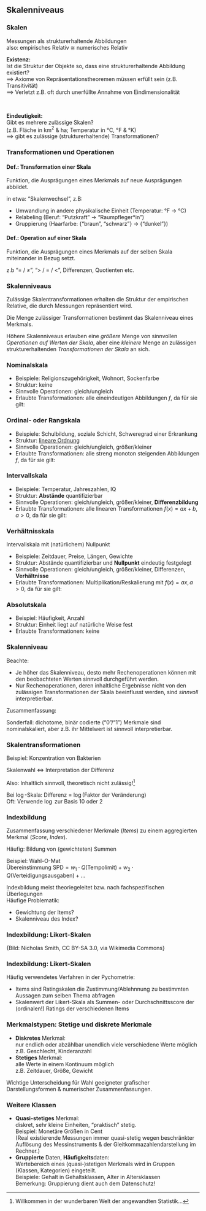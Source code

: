 ## Skalenniveaus

### Skalen

Messungen als strukturerhaltende Abbildungen  
also: empirisches Relativ $\cong$ numerisches Relativ
\  

**Existenz:**  
Ist die Struktur der Objekte so, dass eine strukturerhaltende Abbildung existiert?  
$\implies$ Axiome von Repräsentationstheoremen müssen erfüllt sein (z.B. Transitivität)  
$\implies$ Verletzt z.B. oft durch unerfüllte Annahme von Eindimensionalität 

\   

**Eindeutigkeit:**  
Gibt es mehrere zulässige Skalen?  
(z.B. Fläche in km$^2$ & ha; Temperatur in °C, °F & °K)  
$\implies$ gibt es zulässige (strukturerhaltende) Transformationen?

<!-- mehr dazu: https://www.uni-goettingen.de/en/kat/download/2453f65e2e6bd4cf523bd241a3b92c29.pdf/Fol06.pdf-->

### Transformationen und Operationen

:::{.block}
#### Def.: **Transformation** einer Skala
Funktion, die Ausprägungen eines Merkmals auf neue Ausprägungen abbildet.
:::
in etwa: "Skalenwechsel", z.B:  

 - Umwandlung in andere physikalische Einheit (Temperatur: °F $\to$ °C)
 - Relabeling (Beruf: "Putzkraft" $\to$ "Raumpfleger*in")
 - Gruppierung (Haarfarbe: {"braun", "schwarz"} $\to$ {"dunkel"})

:::{.block}
#### Def.: **Operation** auf einer Skala
Funktion, die Ausprägungen eines Merkmals auf der selben Skala miteinander in Bezug setzt.
:::
z.b "$=$ / $\neq$", "$>$ / $=$ / $<$", Differenzen, Quotienten etc.

### Skalenniveaus

Zulässige Skalentransformationen erhalten die Struktur der empirischen Relative, die durch Messungen repräsentiert wird.

Die Menge zulässiger Transformationen bestimmt das Skalenniveau eines Merkmals.

Höhere Skalenniveaus erlauben eine *größere* Menge von sinnvollen *Operationen auf Werten der Skala*,
aber eine *kleinere* Menge an zulässigen strukturerhaltenden *Transformationen der Skala* an sich.

### Nominalskala

  -  Beispiele: Religionszugehörigkeit, Wohnort, Sockenfarbe
  -  Struktur: keine
  -  Sinnvolle Operationen: gleich/ungleich
  -  Erlaubte Transformationen:
              alle eineindeutigen Abbildungen $f$, da für sie gilt:
              \begin{equation*}
                  a = b \iff f(a) = f(b)
              \end{equation*}

### Ordinal- oder Rangskala


  -  Beispiele: Schulbildung, soziale Schicht, Schweregrad einer Erkrankung
  -  Struktur: [lineare Ordnung](https://de.wikipedia.org/wiki/Ordnungsrelation#Totalordnung)
  -  Sinnvolle Operationen: gleich/ungleich, größer/kleiner
  -  Erlaubte Transformationen:
              alle streng monoton steigenden Abbildungen $f$, da für sie gilt:
              \begin{equation*}
                  a<b \iff f(a) < f(b)
              \end{equation*}

### Intervallskala

  -  Beispiele: Temperatur, Jahreszahlen, IQ
  -  Struktur: **Abstände** quantifizierbar
  -  Sinnvolle Operationen:
              gleich/ungleich, größer/kleiner, **Differenzbildung**
  -  Erlaubte Transformationen:
              alle linearen Transformationen $f(x) = ax+b,\, a > 0$, da für sie gilt:
              \begin{equation*}
                  f(x_1) - f(x_2) = f(x_3) - f(x_4) \iff x_1 - x_2 = x_3 - x_4
              \end{equation*}


### Verhältnisskala

Intervallskala mit (natürlichem) Nullpunkt

  -  Beispiele: Zeitdauer, Preise, Längen, Gewichte
  -  Struktur: Abstände quantifizierbar und **Nullpunkt** eindeutig festgelegt
  -  Sinnvolle Operationen: gleich/ungleich, größer/kleiner, Differenzen, **Verhältnisse**
  -  Erlaubte Transformationen:
              Multiplikation/Reskalierung mit $f(x) = ax,\, a > 0$, da für sie gilt:
              \begin{equation*}
                  \frac{f(x_1)}{f(x_2)} = \frac{x_1}{x_2}
              \end{equation*}

### Absolutskala

  -  Beispiel: Häufigkeit, Anzahl
  -  Struktur: Einheit liegt auf natürliche Weise fest
  -  Erlaubte Transformationen: keine

### Skalenniveau

Beachte:

- Je höher das Skalenniveau, desto mehr Rechenoperationen können mit den beobachteten Werten sinnvoll durchgeführt werden.
- Nur Rechenoperationen, deren inhaltliche Ergebnisse nicht von den zulässigen Transformationen der Skala beeinflusst werden, sind *sinnvoll* interpretierbar.

Zusammenfassung:

\begin{table}
\small
\begin{tabular}{cc|cccc}
Überbegriff &  Skalenniveau & ausz\"{a}hlen & ordnen & Differenzen & Quotienten \\ \hline
qualitativ & Nominal & $\checkmark$ & \textcolor{red}{X} & \textcolor{red}{X} & \textcolor{red}{X} \\
          & Ordinal & $\checkmark$ & $\checkmark$ & \textcolor{red}{X} & \textcolor{red}{X} \\ \hline
quantitativ/ &  Intervall & $\checkmark$ & $\checkmark$ & $\checkmark$ & \textcolor{red}{X} \\
metrisch    & Verh\"{a}ltnis & $\checkmark$ & $\checkmark$ & $\checkmark$ & $\checkmark$ \\
        & Absolut & $\checkmark$ & $\checkmark$ & $\checkmark$ & $\checkmark$ \\
\end{tabular}
\end{table}

Sonderfall: dichotome, binär codierte ("0"/"1") Merkmale sind nominalskaliert, aber z.B. ihr Mittelwert ist sinnvoll interpretierbar.

### Skalentransformationen

Beispiel: Konzentration von Bakterien

\begin{table}
\begin{tabular}{lcl}
$0.003$ && $\log_{10}(3.0 \cdot 10^{-3}) \approx -2.5$ \\
$0.0003$ &oder& $\log_{10}(3.0 \cdot 10^{-4})\approx -3.5$ \\
$0.00003$ && $\log_{10}(3.0 \cdot 10^{-5})\approx -4.5$
\end{tabular}
\end{table}
      
Skalenwahl $\iff$ Interpretation der Differenz

Also: Inhaltlich sinnvoll, theoretisch nicht zulässig!^[Willkommen in der wunderbaren Welt der angewandten Statistik...]  


Bei $\log$-Skala: Differenz = $\log$(Faktor der Veränderung)  
Oft: Verwende $\log$ zur Basis 10 oder 2

### Indexbildung

Zusammenfassung verschiedener Merkmale (*Items*) zu einem aggregierten Merkmal (*Score*, *Index*).

Häufig: Bildung von (gewichteten) Summen  

Beispiel: Wahl-O-Mat  
$\text{Übereinstimmung SPD} = w_1 \cdot Q(\text{Tempolimit}) + w_2 \cdot Q(\text{Verteidigungsausgaben}) + ...$
\ 

Indexbildung meist theoriegeleitet bzw. nach fachspezifischen Überlegungen  
Häufige Problematik:  

-  Gewichtung der Items? 
-  Skalenniveau des Index? 

### Indexbildung: Likert-Skalen

\begin{center}
       \includegraphics [height = .8\textheight]{pics/1-Example_Likert_Scale.jpg}
\end{center}

{\scriptsize Bild: Nicholas Smith, CC BY-SA 3.0, via Wikimedia Commons}

### Indexbildung: Likert-Skalen

Häufig verwendetes Verfahren in der Pychometrie:

- Items sind Ratingskalen die Zustimmung/Ablehnnung zu bestimmten Aussagen zum selben Thema abfragen
- Skalenwert der Likert-Skala als Summen- oder Durchschnittsscore der (ordinalen!) Ratings der verschiedenen Items




### Merkmalstypen: Stetige und diskrete Merkmale

-  **Diskretes** Merkmal:  
  nur endlich oder abzählbar unendlich viele verschiedene Werte möglich  
  z.B. Geschlecht, Kinderanzahl
- **Stetiges** Merkmal:  
  alle Werte in einem Kontinuum möglich  
  z.B. Zeitdauer, Größe, Gewicht
  
Wichtige Unterscheidung für Wahl geeigneter grafischer Darstellungsformen & numerischer Zusammenfassungen.

<!-- abzählbar/überabzählbar unendlich!!-->

### Weitere Klassen

-  **Quasi-stetiges** Merkmal:  
   diskret, sehr kleine Einheiten, "praktisch" stetig.  
   Beispiel: Monetäre Größen in Cent  
   (Real existierende Messungen immer quasi-stetig wegen beschränkter Auflösung des Messinstruments & der Gleitkommazahlendarstellung im Rechner.)
-  **Gruppierte** Daten, **Häufigkeits**daten:   
  Wertebereich eines (quasi-)stetigen Merkmals wird in Gruppen (Klassen, Kategorien) eingeteilt.  
              Beispiele: Gehalt in Gehaltsklassen, Alter in Altersklassen  
              Bemerkung: Gruppierung dient auch dem Datenschutz!
